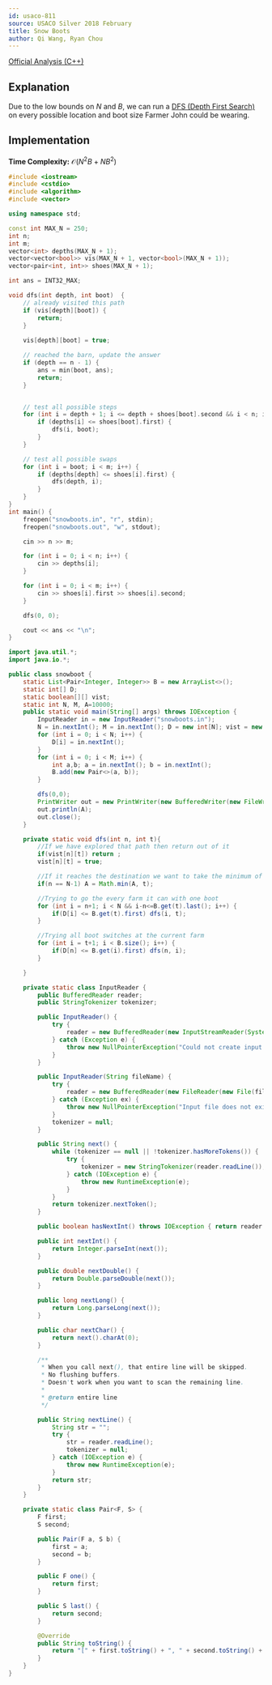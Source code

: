 ```yaml
---
id: usaco-811
source: USACO Silver 2018 February
title: Snow Boots
author: Qi Wang, Ryan Chou
---
```


[Official Analysis (C++)](http://www.usaco.org/current/data/sol_snowboots_silver_feb18.html)

## Explanation

Due to the low bounds on $N$ and $B$, we can run a [DFS (Depth First Search)](/silver/dfs) on every possible location and boot size Farmer John could be wearing.

## Implementation

**Time Complexity:** $\mathcal{O}(N^2B + NB^2)$
<LanguageSection>

<CPPSection>
	
```cpp
#include <iostream>
#include <cstdio>
#include <algorithm>
#include <vector>

using namespace std;

const int MAX_N = 250;
int n;
int m;
vector<int> depths(MAX_N + 1);
vector<vector<bool>> vis(MAX_N + 1, vector<bool>(MAX_N + 1));
vector<pair<int, int>> shoes(MAX_N + 1);

int ans = INT32_MAX;

void dfs(int depth, int boot)  {
	// already visited this path
	if (vis[depth][boot]) {
		return;
	}
	
	vis[depth][boot] = true;

	// reached the barn, update the answer
	if (depth == n - 1) {
		ans = min(boot, ans);
		return;
	}


	// test all possible steps
	for (int i = depth + 1; i <= depth + shoes[boot].second && i < n; i++) {
		if (depths[i] <= shoes[boot].first) {
			dfs(i, boot);
		}
	}

	// test all possible swaps
	for (int i = boot; i < m; i++) {
		if (depths[depth] <= shoes[i].first) {
			dfs(depth, i);
		}
	}
}
int main() {
	freopen("snowboots.in", "r", stdin);
	freopen("snowboots.out", "w", stdout);

	cin >> n >> m;

	for (int i = 0; i < n; i++) {
		cin >> depths[i];
	}

	for (int i = 0; i < m; i++) {
		cin >> shoes[i].first >> shoes[i].second;
	}

	dfs(0, 0);

	cout << ans << "\n";
}
```
</CPPSection>
<JavaSection>

```java
import java.util.*;
import java.io.*;

public class snowboot {
	static List<Pair<Integer, Integer>> B = new ArrayList<>();
	static int[] D;
	static boolean[][] vist;
	static int N, M, A=10000;
	public static void main(String[] args) throws IOException {
		InputReader in = new InputReader("snowboots.in");
		N = in.nextInt(); M = in.nextInt(); D = new int[N]; vist = new boolean[N+1][M+1];
		for (int i = 0; i < N; i++) {
			D[i] = in.nextInt();
		}
		for (int i = 0; i < M; i++) {
			int a,b; a = in.nextInt(); b = in.nextInt();
			B.add(new Pair<>(a, b));
		}

		dfs(0,0);
		PrintWriter out = new PrintWriter(new BufferedWriter(new FileWriter("snowboots.out")));
		out.println(A);
		out.close();
	}

	private static void dfs(int n, int t){
		//If we have explored that path then return out of it
		if(vist[n][t]) return ;
		vist[n][t] = true;

		//If it reaches the destination we want to take the minimum of what we have and what we got
		if(n == N-1) A = Math.min(A, t);

		//Trying to go the every farm it can with one boot
		for (int i = n+1; i < N && i-n<=B.get(t).last(); i++) {
			if(D[i] <= B.get(t).first) dfs(i, t);
		}

		//Trying all boot switches at the current farm
		for (int i = t+1; i < B.size(); i++) {
			if(D[n] <= B.get(i).first) dfs(n, i);
		}

	}

	private static class InputReader {
		public BufferedReader reader;
		public StringTokenizer tokenizer;

		public InputReader() {
			try {
				reader = new BufferedReader(new InputStreamReader(System.in), 32768);
			} catch (Exception e) {
				throw new NullPointerException("Could not create input stream");
			}
		}

		public InputReader(String fileName) {
			try {
				reader = new BufferedReader(new FileReader(new File(fileName)), 32768);
			} catch (Exception ex) {
				throw new NullPointerException("Input file does not exist! Put it in the project folder.");
			}
			tokenizer = null;
		}

		public String next() {
			while (tokenizer == null || !tokenizer.hasMoreTokens()) {
				try {
					tokenizer = new StringTokenizer(reader.readLine());
				} catch (IOException e) {
					throw new RuntimeException(e);
				}
			}
			return tokenizer.nextToken();
		}

		public boolean hasNextInt() throws IOException { return reader.ready(); }

		public int nextInt() {
			return Integer.parseInt(next());
		}

		public double nextDouble() {
			return Double.parseDouble(next());
		}

		public long nextLong() {
			return Long.parseLong(next());
		}

		public char nextChar() {
			return next().charAt(0);
		}

		/**
		 * When you call next(), that entire line will be skipped.
		 * No flushing buffers.
		 * Doesn't work when you want to scan the remaining line.
		 *
		 * @return entire line
		 */

		public String nextLine() {
			String str = "";
			try {
				str = reader.readLine();
				tokenizer = null;
			} catch (IOException e) {
				throw new RuntimeException(e);
			}
			return str;
		}
	}

	private static class Pair<F, S> {
		F first;
		S second;

		public Pair(F a, S b) {
			first = a;
			second = b;
		}

		public F one() {
			return first;
		}

		public S last() {
			return second;
		}

		@Override
		public String toString() {
			return "[" + first.toString() + ", " + second.toString() + "]";
		}
	}
}
```

</JavaSection>
</LanguageSection>
